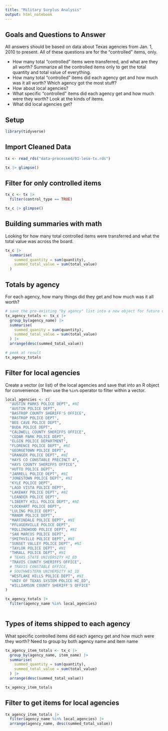 ```yaml
---
title: "Military Surplus Analysis"
output: html_notebook
---
```


## Goals and Questions to Answer

All answers should be based on data about Texas agencies from Jan. 1, 2010 to present. All of these questions are for the “controlled” items, only.

- How many total “controlled” items were transferred, and what are they all worth? Summarize all the controlled items only to get the total quantity and total value of everything.
- How many total “controlled” items did each agency get and how much was it all worth? Which agency got the most stuff?
- How about local agencies? 
- What specific “controlled” items did each agency get and how much were they worth? Look at the kinds of items.
- What did local agencies get?


## Setup

```r
library(tidyverse)
```


## Import Cleaned Data

```r
tx <- read_rds("data-processed/01-leso-tx.rds")

tx |> glimpse()
```


## Filter for only controlled items

```r
tx_c <- tx |> 
  filter(control_type == TRUE)

tx_c |> glimpse()
```


## Building summaries with math

Looking for how many total controlled items were transferred and what the total value was across the board.

```r
tx_c |> 
  summarise(
    summed_quantity = sum(quantity),
    summed_total_value = sum(total_value)
  )
```


## Totals by agency

For each agency, how many things did they get and how much was it all worth?

```r
# save the pre-existing "by agency" list into a new object for future use.
tx_agency_totals <- tx_c |> 
  group_by(agency_name) |> 
  summarise(
    summed_quanity = sum(quantity),
    summed_total_value = sum(total_value)
  ) |> 
  arrange(desc(summed_total_value))

# peek at result
tx_agency_totals
```

## Filter for local agencies

Create a vector (or list) of the local agencies and save that into an R object for convenience. Then use the `%in%` operator to filter within a vector.

```r
local_agencies <- c(
  "AUSTIN PARKS POLICE DEPT", #NI
  "AUSTIN POLICE DEPT",
  "BASTROP COUNTY SHERIFF'S OFFICE",
  "BASTROP POLICE DEPT",
  "BEE CAVE POLICE DEPT",
  "BUDA POLICE DEPT",
  "CALDWELL COUNTY SHERIFFS OFFICE",
  "CEDAR PARK POLICE DEPT",
  "ELGIN POLICE DEPARTMENT",
  "FLORENCE POLICE DEPT", #NI
  "GEORGETOWN POLICE DEPT",
  "GRANGER POLICE DEPT", #NI
  "HAYS CO CONSTABLE PRECINCT 4",
  "HAYS COUNTY SHERIFFS OFFICE",
  "HUTTO POLICE DEPT",
  "JARRELL POLICE DEPT", #NI
  "JONESTOWN POLICE DEPT", #NI
  "KYLE POLICE DEPT",
  "LAGO VISTA POLICE DEPT",
  "LAKEWAY POLICE DEPT", #NI
  "LEANDER POLICE DEPT",
  "LIBERTY HILL POLICE DEPT", #NI
  "LOCKHART POLICE DEPT",
  "LULING POLICE DEPT",
  "MANOR POLICE DEPT",
  "MARTINDALE POLICE DEPT", #NI
  "PFLUGERVILLE POLICE DEPT",
  "ROLLINGWOOD POLICE DEPT", #NI
  "SAN MARCOS POLICE DEPT",
  "SMITHVILLE POLICE DEPT", #NI
  "SUNSET VALLEY POLICE DEPT", #NI
  "TAYLOR POLICE DEPT", #NI
  "THRALL POLICE DEPT", #NI
  # TEXAS STATE UNIVERSITY HI_ED
  "TRAVIS COUNTY SHERIFFS OFFICE",
  # TRAVIS CONSTABLE OFFICE,
  # SOUTHWESTERN UNIVERSITY HI_ID
  "WESTLAKE HILLS POLICE DEPT", #NI
  "UNIV OF TEXAS SYSTEM POLICE HI_ED",
  "WILLIAMSON COUNTY SHERIFF'S OFFICE"
)

tx_agency_totals |> 
  filter(agency_name %in% local_agencies) 
  
```


## Types of items shipped to each agency

What specific controlled items did each agency get and how much were they worth? Need to group by both agency name and item name

```r
tx_agency_item_totals <- tx_c |> 
  group_by(agency_name, item_name) |> 
  summarise(
    summed_quantity = sum(quantity),
    summed_total_value = sum(total_value)
  ) |> 
  arrange(desc(summed_total_value))

tx_agency_item_totals
```


## Filter to get items for local agencies

```r
tx_agency_item_totals |> 
  filter(agency_name %in% local_agencies) |> 
  arrange(agency_name, desc(summed_total_value))
```


